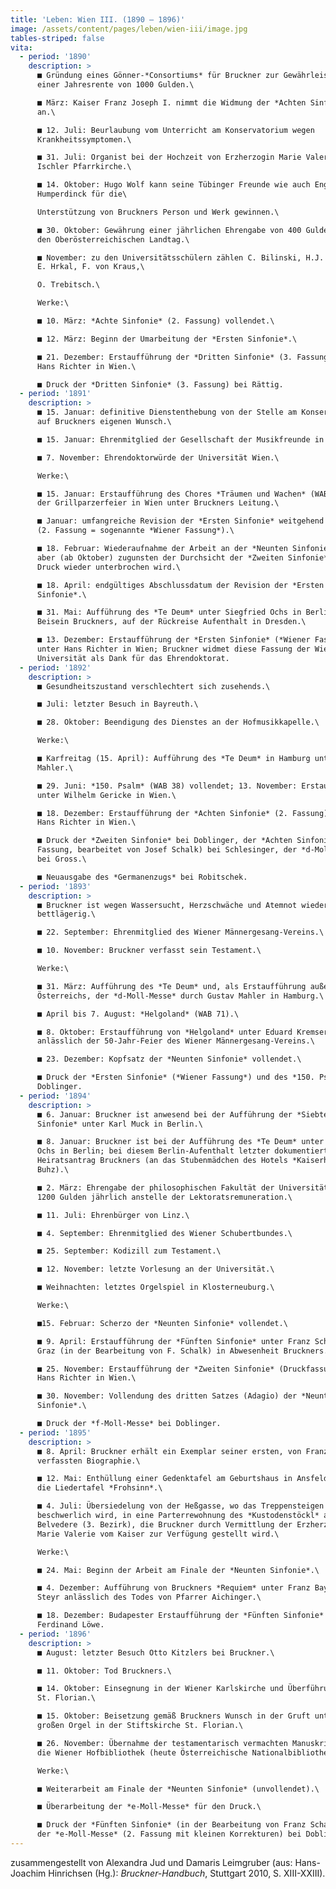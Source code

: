```yaml
---
title: 'Leben: Wien III. (1890 – 1896)'
image: /assets/content/pages/leben/wien-iii/image.jpg
tables-striped: false
vita:
  - period: '1890'
    description: >
      ■ Gründung eines Gönner-*Consortiums* für Bruckner zur Gewährleistung
      einer Jahresrente von 1000 Gulden.\

      ■ März: Kaiser Franz Joseph I. nimmt die Widmung der *Achten Sinfonie*
      an.\

      ■ 12. Juli: Beurlaubung vom Unterricht am Konservatorium wegen
      Krankheitssymptomen.\

      ■ 31. Juli: Organist bei der Hochzeit von Erzherzogin Marie Valerie in der
      Ischler Pfarrkirche.\

      ■ 14. Oktober: Hugo Wolf kann seine Tübinger Freunde wie auch Engelbert
      Humperdinck für die\

      Unterstützung von Bruckners Person und Werk gewinnen.\

      ■ 30. Oktober: Gewährung einer jährlichen Ehrengabe von 400 Gulden durch
      den Oberösterreichischen Landtag.\

      ■ November: zu den Universitätsschülern zählen C. Bilinski, H.J. Hermann,
      E. Hrkal, F. von Kraus,\

      O. Trebitsch.\

      Werke:\

      ■ 10. März: *Achte Sinfonie* (2. Fassung) vollendet.\

      ■ 12. März: Beginn der Umarbeitung der *Ersten Sinfonie*.\

      ■ 21. Dezember: Erstaufführung der *Dritten Sinfonie* (3. Fassung) unter
      Hans Richter in Wien.\

      ■ Druck der *Dritten Sinfonie* (3. Fassung) bei Rättig.
  - period: '1891'
    description: >
      ■ 15. Januar: definitive Dienstenthebung von der Stelle am Konservatorium
      auf Bruckners eigenen Wunsch.\

      ■ 15. Januar: Ehrenmitglied der Gesellschaft der Musikfreunde in Wien.\

      ■ 7. November: Ehrendoktorwürde der Universität Wien.\

      Werke:\

      ■ 15. Januar: Erstaufführung des Chores *Träumen und Wachen* (WAB 87) an
      der Grillparzerfeier in Wien unter Bruckners Leitung.\

      ■ Januar: umfangreiche Revision der *Ersten Sinfonie* weitgehend beendet
      (2. Fassung = sogenannte *Wiener Fassung*).\

      ■ 18. Februar: Wiederaufnahme der Arbeit an der *Neunten Sinfonie*, die
      aber (ab Oktober) zugunsten der Durchsicht der *Zweiten Sinfonie* für den
      Druck wieder unterbrochen wird.\

      ■ 18. April: endgültiges Abschlussdatum der Revision der *Ersten
      Sinfonie*.\

      ■ 31. Mai: Aufführung des *Te Deum* unter Siegfried Ochs in Berlin im
      Beisein Bruckners, auf der Rückreise Aufenthalt in Dresden.\

      ■ 13. Dezember: Erstaufführung der *Ersten Sinfonie* (*Wiener Fassung*)
      unter Hans Richter in Wien; Bruckner widmet diese Fassung der Wiener
      Universität als Dank für das Ehrendoktorat.
  - period: '1892'
    description: >
      ■ Gesundheitszustand verschlechtert sich zusehends.\

      ■ Juli: letzter Besuch in Bayreuth.\

      ■ 28. Oktober: Beendigung des Dienstes an der Hofmusikkapelle.\

      Werke:\

      ■ Karfreitag (15. April): Aufführung des *Te Deum* in Hamburg unter Gustav
      Mahler.\

      ■ 29. Juni: *150. Psalm* (WAB 38) vollendet; 13. November: Erstaufführung
      unter Wilhelm Gericke in Wien.\

      ■ 18. Dezember: Erstaufführung der *Achten Sinfonie* (2. Fassung) unter
      Hans Richter in Wien.\

      ■ Druck der *Zweiten Sinfonie* bei Doblinger, der *Achten Sinfonie* (2.
      Fassung, bearbeitet von Josef Schalk) bei Schlesinger, der *d-Moll-Messe*
      bei Gross.\

      ■ Neuausgabe des *Germanenzugs* bei Robitschek.
  - period: '1893'
    description: >
      ■ Bruckner ist wegen Wassersucht, Herzschwäche und Atemnot wiederholt
      bettlägerig.\

      ■ 22. September: Ehrenmitglied des Wiener Männergesang-Vereins.\

      ■ 10. November: Bruckner verfasst sein Testament.\

      Werke:\

      ■ 31. März: Aufführung des *Te Deum* und, als Erstaufführung außerhalb
      Österreichs, der *d-Moll-Messe* durch Gustav Mahler in Hamburg.\

      ■ April bis 7. August: *Helgoland* (WAB 71).\

      ■ 8. Oktober: Erstaufführung von *Helgoland* unter Eduard Kremser in Wien
      anlässlich der 50-Jahr-Feier des Wiener Männergesang-Vereins.\

      ■ 23. Dezember: Kopfsatz der *Neunten Sinfonie* vollendet.\

      ■ Druck der *Ersten Sinfonie* (*Wiener Fassung*) und des *150. Psalms* bei
      Doblinger.
  - period: '1894'
    description: >
      ■ 6. Januar: Bruckner ist anwesend bei der Aufführung der *Siebten
      Sinfonie* unter Karl Muck in Berlin.\

      ■ 8. Januar: Bruckner ist bei der Aufführung des *Te Deum* unter Siegfried
      Ochs in Berlin; bei diesem Berlin-Aufenthalt letzter dokumentierter
      Heiratsantrag Bruckners (an das Stubenmädchen des Hotels *Kaiserhof*, Ida
      Buhz).\

      ■ 2. März: Ehrengabe der philosophischen Fakultät der Universität Wien von
      1200 Gulden jährlich anstelle der Lektoratsremuneration.\

      ■ 11. Juli: Ehrenbürger von Linz.\

      ■ 4. September: Ehrenmitglied des Wiener Schubertbundes.\

      ■ 25. September: Kodizill zum Testament.\

      ■ 12. November: letzte Vorlesung an der Universität.\

      ■ Weihnachten: letztes Orgelspiel in Klosterneuburg.\

      Werke:\

      ■15. Februar: Scherzo der *Neunten Sinfonie* vollendet.\

      ■ 9. April: Erstaufführung der *Fünften Sinfonie* unter Franz Schalk in
      Graz (in der Bearbeitung von F. Schalk) in Abwesenheit Bruckners.\

      ■ 25. November: Erstaufführung der *Zweiten Sinfonie* (Druckfassung) unter
      Hans Richter in Wien.\

      ■ 30. November: Vollendung des dritten Satzes (Adagio) der *Neunten
      Sinfonie*.\

      ■ Druck der *f-Moll-Messe* bei Doblinger.
  - period: '1895'
    description: >
      ■ 8. April: Bruckner erhält ein Exemplar seiner ersten, von Franz Brunner
      verfassten Biographie.\

      ■ 12. Mai: Enthüllung einer Gedenktafel am Geburtshaus in Ansfelden durch
      die Liedertafel *Frohsinn*.\

      ■ 4. Juli: Übersiedelung von der Heßgasse, wo das Treppensteigen zu
      beschwerlich wird, in eine Parterrewohnung des *Kustodenstöckl* am Oberen
      Belvedere (3. Bezirk), die Bruckner durch Vermittlung der Erzherzogin
      Marie Valerie vom Kaiser zur Verfügung gestellt wird.\

      Werke:\

      ■ 24. Mai: Beginn der Arbeit am Finale der *Neunten Sinfonie*.\

      ■ 4. Dezember: Aufführung von Bruckners *Requiem* unter Franz Bayer in
      Steyr anlässlich des Todes von Pfarrer Aichinger.\

      ■ 18. Dezember: Budapester Erstaufführung der *Fünften Sinfonie* unter
      Ferdinand Löwe.
  - period: '1896'
    description: >
      ■ August: letzter Besuch Otto Kitzlers bei Bruckner.\

      ■ 11. Oktober: Tod Bruckners.\

      ■ 14. Oktober: Einsegnung in der Wiener Karlskirche und Überführung nach
      St. Florian.\

      ■ 15. Oktober: Beisetzung gemäß Bruckners Wunsch in der Gruft unter der
      großen Orgel in der Stiftskirche St. Florian.\

      ■ 26. November: Übernahme der testamentarisch vermachten Manuskripte durch
      die Wiener Hofbibliothek (heute Österreichische Nationalbibliothek).\

      Werke:\

      ■ Weiterarbeit am Finale der *Neunten Sinfonie* (unvollendet).\

      ■ Überarbeitung der *e-Moll-Messe* für den Druck.\

      ■ Druck der *Fünften Sinfonie* (in der Bearbeitung von Franz Schalk) und
      der *e-Moll-Messe* (2. Fassung mit kleinen Korrekturen) bei Doblinger.
---
```

zusammengestellt von Alexandra Jud und Damaris Leimgruber (aus: Hans-Joachim Hinrichsen (Hg.): *Bruckner-Handbuch*, Stuttgart 2010, S. XIII-XXIII).

